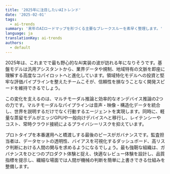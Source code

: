 ```yaml
---
title: '2025年に注目したいAIトレンド'
date: '2025-02-01'
tags:
  - ai-trends
summary: '来年のAIロードマップを形づくる主要なブレークスルーを素早く整理します。'
language: ja
translationKey: ai-trends
authors:
  - default
---
```


2025年は、これまでで最も野心的なAI実装の波が訪れる年になりそうです。基盤モデルは汎用アシスタントから、業界データや規制、地域特有の文脈を即座に理解する高度なコパイロットへと進化しています。領域特化モデルへの投資と堅牢な評価パイプラインを整えたチームこそが、信頼性を損なうことなく開発スピードを維持できるでしょう。

この変化を支えるのは、マルチモーダル推論と効率的なオンデバイス推論の2つの力です。マルチモーダルなパイプラインは音声・映像・構造化データを統合し、世界を説明するだけでなく行動するエージェントを実現します。同時に、軽量な蒸留モデルがエッジGPUや一般向けデバイスへと移行し、レイテンシーやコスト、常時クラウド接続によるプライバシーリスクを抑えています。

プロトタイプを本番運用へと橋渡しする最後のピースがガバナンスです。監査担当者は、データセットの透明性、バイアスを可視化するダッシュボード、高リスク判断における人間の関与を求めるようになるでしょう。最も強靭な組織は、ガバナンスをひとつのプロダクト体験と捉え、快適なレビュー体験を設計し、品質指標を提示し、繊細な場面では人間が機械の判断を簡単に上書きできる仕組みを整備します。
